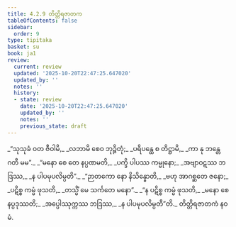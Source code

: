 ```yaml
---
title: 4.2.9 တိတ္တိရဇာတက
tableOfContents: false
sidebar:
  order: 9
type: tipitaka
basket: su
book: ja1
review:
  current: review
  updated: '2025-10-20T22:47:25.647020'
  updated_by: ''
  notes: ''
  history:
  - state: review
    date: '2025-10-20T22:47:25.647020'
    updated_by: ''
    notes: ''
    previous_state: draft
---
```



<DynamicBreadcrumb />


<ReviewStatus review={frontmatter.review} showDetails={true} />

<HypothesisAnnotation frontmatter={frontmatter} />

<Division number="73" book="ja1" e="ch" v="22" p="102">

<Paragraph number="975" type="verses" book="ja1">
_“သုသုခံ ဝတ ဇီဝါမိ,_  
_လဘာမိ စေဝ ဘုဉ္ဇိတုံ;_  
_ပရိပန္ထေ စ တိဋ္ဌာမိ,_  
_ကာ နု ဘန္တေ ဂတီ မမ”._  

</Paragraph>

</Division>
<Division number="74" book="ja1" e="ch" v="22" p="102">

<Paragraph number="976" type="verses" book="ja1">
_“မနော စေ တေ နပ္ပဏမတိ,_  
_ပက္ခိ ပါပဿ ကမ္မုနော;_  
_အဗျာဝဋဿ ဘဒြဿ,_  
_န ပါပမုပလိမ္ပတိ”._  

</Paragraph>

</Division>
<Division number="75" book="ja1" e="ch" v="22" p="102">

<Paragraph number="977" type="verses" book="ja1">
_“ဉာတကော နော နိသိန္နောတိ,_  
_ဗဟု အာဂစ္ဆတေ ဇနော;_  
_ပဋိစ္စ ကမ္မံ ဖုသတိ,_  
_တသ္မိံ မေ သင်္ကတေ မနော”._  

</Paragraph>

</Division>
<Division number="76" book="ja1" e="ch" v="22" p="102">

<Paragraph number="978" type="verses" book="ja1">
_“န ပဋိစ္စ ကမ္မံ ဖုသတိ,_  
_မနော စေ နပ္ပဒုဿတိ;_  
_အပ္ပေါဿုက္ကဿ ဘဒြဿ,_  
_န ပါပမုပလိမ္ပတီ”တိ._  


</Paragraph>
</Division>

<Paragraph number="979" type="center" book="ja1">
တိတ္တိရဇာတကံ နဝမံ.
</Paragraph>